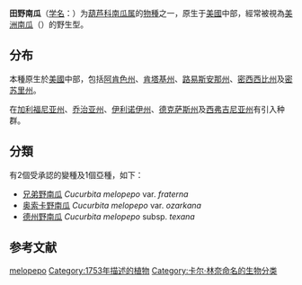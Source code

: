 {{Speciesbox
| image =
| genus = Cucurbita
| species = melopepo 
| authority = [[L.|L.]], 1753
| subdivision ranks=亞種及變種
| subdivision =
*[[德州野南瓜|德州野南瓜]] ''C. m.'' subsp. ''texana''
*[[兄弟野南瓜|兄弟野南瓜]] ''C. m.'' var. ''fraterna''
*[[奥索卡野南瓜|奥索卡野南瓜]] ''C. m.'' var. ''ozarkana''
| synonyms ref= {{r|powo}}
| synonyms = {{collapsible list|
*''Cucurbita ovifera''{{small| L.}}
*''Cucurbita pepo'' convar. ''melopepo''{{small| (L.) Alef.}}
*''Cucurbita pepo'' subsp. ''ovifera''{{small| (L.) D.S.Decker}}
*''Cucurbita pepo'' convar. ''ovifera''{{small| (L.) Alef.}}
*''Cucurbita subverrucosa''{{small| Willd.}}
*''Cucurbita verrucosa''{{small| L.}}
*''Pepo ovifer''{{small| (L.) Peterm.}}
 }}
}}

'''田野南瓜'''（[[学名|学名]]：{{lang|la|''Cucurbita melopepo''}}）为[[葫芦科|葫芦科]][[南瓜属|南瓜属]]的[[物種|物種]]之一，原生于[[美國|美國]]中部，經常被視為[[美洲南瓜|美洲南瓜]]（{{lang|la|''Cucurbita pepo''}}）的野生型。{{r|powo}}

== 分布 ==
本種原生於[[美國|美國]]中部，包括[[阿肯色州|阿肯色州]]、[[肯塔基州|肯塔基州]]、[[路易斯安那州|路易斯安那州]]、[[密西西比州|密西西比州]]及[[密苏里州|密苏里州]]。{{r|powo}}

在[[加利福尼亚州|加利福尼亚州]]、[[乔治亚州|乔治亚州]]、[[伊利诺伊州|伊利诺伊州]]、[[德克萨斯州|德克萨斯州]]及[[西弗吉尼亚州|西弗吉尼亚州]]有引入种群。{{r|powo}}

==分類==
有2個受承認的變種及1個亞種，如下：
*[[兄弟野南瓜|兄弟野南瓜]] ''Cucurbita melopepo'' var. ''fraterna''{{small| (L.H.Bailey) G.L.Nesom}}
*[[奥索卡野南瓜|奥索卡野南瓜]] ''Cucurbita melopepo'' var. ''ozarkana''{{small|  (Deck.-Walt.) G.L.Nesom}}
*[[德州野南瓜|德州野南瓜]] ''Cucurbita melopepo'' subsp. ''texana''{{small|  (Scheele) G.L.Nesom}}

== 参考文献 ==
{{reflist|refs=
<ref name="powo">{{cite web |title=''Cucurbita melopepo'' L. |url=http://www.plantsoftheworldonline.org/taxon/urn:lsid:ipni.org:names:292399-1 |website=''Plants of the World Online'' |publisher=Kew Science |accessdate=2020-11-29 |language=en |archive-date=2020-12-12 |archive-url=https://web.archive.org/web/20201212090420/http://www.plantsoftheworldonline.org/taxon/urn:lsid:ipni.org:names:292399-1 |dead-url=no }}</ref>
}}
{{Authority control}}
{{Taxonbar}}

{{葫芦目小作品}}
[[Category:南瓜属|melopepo]]
[[Category:1753年描述的植物|Category:1753年描述的植物]]
[[Category:卡尔·林奈命名的生物分类|Category:卡尔·林奈命名的生物分类]]